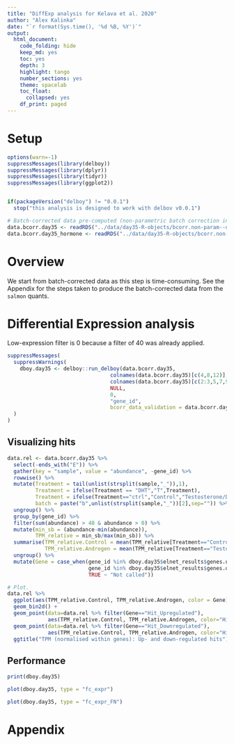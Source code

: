 ```yaml
---
title: "DiffExp analysis for Kelava et al. 2020"
author: "Alex Kalinka"
date: "`r format(Sys.time(), '%d %B, %Y')`"
output:
  html_document:
    code_folding: hide
    keep_md: yes
    toc: yes
    depth: 3
    highlight: tango
    number_sections: yes
    theme: spacelab
    toc_float:
      collapsed: yes
    df_print: paged
---
```


# Setup

```r
options(warn=-1)
suppressMessages(library(delboy))
suppressMessages(library(dplyr))
suppressMessages(library(tidyr))
suppressMessages(library(ggplot2))


if(packageVersion("delboy") != "0.0.1")
  stop("this analysis is designed to work with delbov v0.0.1")

# Batch-corrected data pre-computed (non-parametric batch correction in sva::ComBat is very slow).
data.bcorr.day35 <- readRDS("../data/day35-R-objects/bcorr.non-param--day35.rds")
data.bcorr.day35_hormone <- readRDS("../data/day35-R-objects/bcorr.non-param--day35-hormone.rds")

```

# Overview

We start from batch-corrected data as this step is time-consuming. See the Appendix for the steps taken to produce the batch-corrected data from the `salmon` quants.

# Differential Expression analysis

Low-expression filter is 0 because a filter of 40 was already applied.

```r
suppressMessages(
  suppressWarnings(
    dboy.day35 <- delboy::run_delboy(data.bcorr.day35,
                                 colnames(data.bcorr.day35)[c(4,8,12)],
                                 colnames(data.bcorr.day35)[c(2:3,5,7,9,11)],
                                 NULL,
                                 0,
                                 "gene_id",
                                 bcorr_data_validation = data.bcorr.day35_hormone)
  )
)

```

## Visualizing hits

```r
data.rel <- data.bcorr.day35 %>%
  select(-ends_with("E")) %>%
  gather(key = "sample", value = "abundance", -gene_id) %>%
  rowwise() %>%
  mutate(Treatment = tail(unlist(strsplit(sample,"_")),1),
         Treatment = ifelse(Treatment == "DHT","T",Treatment),
         Treatment = ifelse(Treatment=="ctrl","Control","Testosterone/DHT"),
         batch = paste("b",unlist(strsplit(sample,"_"))[2],sep="")) %>%
  ungroup() %>%
  group_by(gene_id) %>%
  filter(sum(abundance) > 40 & abundance > 0) %>%
  mutate(min_sb = (abundance-min(abundance)),
         TPM_relative = min_sb/max(min_sb)) %>%
  summarise(TPM_relative.Control = mean(TPM_relative[Treatment=="Control"]),
            TPM_relative.Androgen = mean(TPM_relative[Treatment=="Testosterone/DHT"])) %>%
  ungroup() %>%
  mutate(Gene = case_when(gene_id %in% dboy.day35$elnet_results$genes.up ~ "Hit_Upregulated",
                          gene_id %in% dboy.day35$elnet_results$genes.down ~ "Hit_Downregulated",
                          TRUE ~ "Not called"))

# Plot.
data.rel %>%
  ggplot(aes(TPM_relative.Control, TPM_relative.Androgen, color = Gene)) +
  geom_bin2d() +
  geom_point(data=data.rel %>% filter(Gene=="Hit_Upregulated"),
             aes(TPM_relative.Control, TPM_relative.Androgen, color="Hit_Upregulated")) +
  geom_point(data=data.rel %>% filter(Gene=="Hit_Downregulated"),
             aes(TPM_relative.Control, TPM_relative.Androgen, color="Hit_Downregulated")) +
  ggtitle("TPM (normalised within genes): Up- and down-regulated hits")

```

## Performance

```r
print(dboy.day35)

plot(dboy.day35, type = "fc_expr")

plot(dboy.day35, type = "fc_expr_FN")

```

# Appendix




